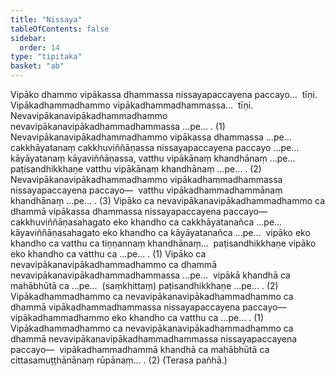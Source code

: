 ```yaml
---
title: "Nissaya"
tableOfContents: false
sidebar:
  order: 14
type: "tipitaka"
basket: "ab"
---
```



<DynamicBreadcrumb />

<Division number="101">

<Paragraph number="2321">
Vipāko dhammo vipākassa dhammassa nissayapaccayena paccayo…  tīṇi. Vipākadhammadhammo vipākadhammadhammassa…  tīṇi.
</Paragraph>

<Paragraph number="2322">
Nevavipākanavipākadhammadhammo nevavipākanavipākadhammadhammassa …pe… . (1)
</Paragraph>

<Paragraph number="2323">
Nevavipākanavipākadhammadhammo vipākassa dhammassa …pe…  cakkhāyatanaṃ cakkhuviññāṇassa nissayapaccayena paccayo …pe…  kāyāyatanaṃ kāyaviññāṇassa, vatthu vipākānaṃ khandhānaṃ …pe…  paṭisandhikkhaṇe vatthu vipākānaṃ khandhānaṃ …pe… . (2)
</Paragraph>

<Paragraph number="2324">
Nevavipākanavipākadhammadhammo vipākadhammadhammassa nissayapaccayena paccayo—  vatthu vipākadhammadhammānaṃ khandhānaṃ …pe… . (3)
</Paragraph>

<Paragraph number="2325">
Vipāko ca nevavipākanavipākadhammadhammo ca dhammā vipākassa dhammassa nissayapaccayena paccayo—  cakkhuviññāṇasahagato eko khandho ca cakkhāyatanañca …pe…  kāyaviññāṇasahagato eko khandho ca kāyāyatanañca …pe…  vipāko eko khandho ca vatthu ca tiṇṇannaṃ khandhānaṃ…  paṭisandhikkhaṇe vipāko eko khandho ca vatthu ca …pe… . (1)
</Paragraph>

<Paragraph number="2326">
Vipāko ca nevavipākanavipākadhammadhammo ca dhammā nevavipākanavipākadhammadhammassa …pe…  vipākā khandhā ca mahābhūtā ca …pe…  (saṃkhittaṃ) paṭisandhikkhaṇe …pe… . (2)
</Paragraph>

<Paragraph number="2327">
Vipākadhammadhammo ca nevavipākanavipākadhammadhammo ca dhammā vipākadhammadhammassa nissayapaccayena paccayo—  vipākadhammadhammo eko khandho ca vatthu ca …pe… . (1)
</Paragraph>

<Paragraph number="2328">
Vipākadhammadhammo ca nevavipākanavipākadhammadhammo ca dhammā nevavipākanavipākadhammadhammassa nissayapaccayena paccayo—  vipākadhammadhammā khandhā ca mahābhūtā ca cittasamuṭṭhānānaṃ rūpānaṃ… . (2) (Terasa pañhā.)
</Paragraph>
</Division>